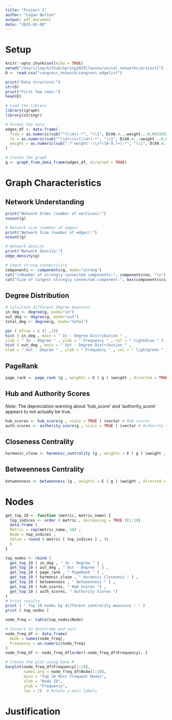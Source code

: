 ```yaml
---
title: "Project 2"
author: "Logan Bolton"
output: pdf_document
date: "2025-02-08"
---
```


# Setup
```r
knitr::opts_chunk$set(echo = TRUE)
setwd("/Users/log/Github/Spring2025Classes/social_networks/project2")
D <- read.csv("congress_network/congress.edgelist")
```

```r
print("Data structure:")
str(D)
print("First few rows:") 
head(D)

# Load the library
library(igraph) 
library(stringr)
```

```r


# Format the data
edges_df <- data.frame(
  from = as.numeric(sub("^(\\d+).*", "\\1", D$X0.4...weight...0.002105263157894737.)),
  to = as.numeric(sub("^\\d+\\s+(\\d+).*", "\\1", D$X0.4...weight...0.002105263157894737.)),
  weight = as.numeric(sub(".*'weight':\\s*([0-9.]+).*", "\\1", D$X0.4...weight...0.002105263157894737.))
)

# Create the graph
g <- graph_from_data_frame(edges_df, directed = TRUE)
```

# Graph Characteristics
## Network Understanding
```r
print("Network Order (number of vertices):")
vcount(g)

# Network size (number of edges)
print("Network Size (number of edges):")
ecount(g)

# Network density
print("Network Density:")
edge_density(g)

# Check strong connectivity
components <- components(g, mode="strong")
cat("\nNumber of strongly connected components:", components$no, "\n")
cat("Size of largest strongly connected component:", max(components$csize), "\n")

```

## Degree Distribution
```r
# Calculate different degree measures
in_deg <- degree(g, mode="in")
out_deg <- degree(g, mode="out")
total_deg <- degree(g, mode="total")

par ( mfrow = c (1 ,2))
hist ( in_deg , main = " In - Degree Distribution " ,
xlab = " In - Degree " , ylab = " Frequency " , col = " lightblue " )
hist ( out_deg , main = " Out - Degree Distribution " ,
xlab = " Out - Degree " , ylab = " Frequency " , col = " lightgreen " )
```

## PageRank
```r
page_rank <- page_rank (g , weights = E ( g ) $weight , directed = TRUE ) $vector
```
## Hub and Authority Scores
_Note:_ The depreciation warning about 'hub_score' and 'authority_score' appears to not actually be true.
``` r
hub_scores <- hub_score(g , scale = TRUE ) $vector # Hub scores
auth_scores <- authority_score(g , scale = TRUE ) $vector # Authority scores
```
## Closeness Centrality
``` r
harmonic_close <- harmonic_centrality (g , weights = E ( g ) $weight , mode = "out" )

```

## Betweenness Centrality 
``` r
betweenness <- betweenness (g , weights = E ( g ) $weight , directed = TRUE , normalized = TRUE )

```

# Nodes
``` r
get_top_10 <- function (metric, metric_name) {
  top_indices <- order ( metric , decreasing = TRUE )[1:10]
  data.frame (
  Metric = rep(metric_name, 10) ,
  Node = top_indices ,
  Value = round ( metric [ top_indices ] , 4)
  )
}

top_nodes <- rbind (
  get_top_10 ( in_deg , " In - Degree " ) ,
  get_top_10 ( out_deg , " Out - Degree " ) ,
  get_top_10 ( page_rank , " PageRank " ) ,
  get_top_10 ( harmonic_close , " Harmonic Closeness " ) ,
  get_top_10 ( betweenness , " Betweenness " ) ,
  get_top_10 ( hub_scores, " Hub Scores ") ,
  get_top_10 ( auth_scores, " Authority Scores ")
)
# Print results
print ( " Top 10 nodes by different centrality measures : " )
print ( top_nodes )
```
```r
node_freq <- table(top_nodes$Node)

# Convert to dataframe and sort
node_freq_df <- data.frame(
  Node = names(node_freq),
  Frequency = as.numeric(node_freq)
)
node_freq_df <- node_freq_df[order(-node_freq_df$Frequency), ]

# Create the plot using base R
barplot(node_freq_df$Frequency[1:10], 
        names.arg = node_freq_df$Node[1:10],
        main = "Top 10 Most Frequent Nodes",
        xlab = "Node ID",
        ylab = "Frequency",
        las = 2)  # Rotate x-axis labels
```

# Justification

